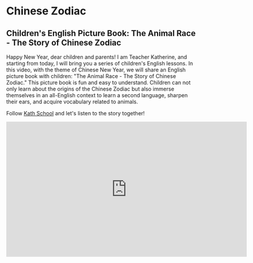 # Chinese Zodiac

## Children's English Picture Book: The Animal Race - The Story of Chinese Zodiac

Happy New Year, dear children and parents!
I am Teacher Katherine, and starting from today, I will bring you a series of children's English lessons.
In this video, with the theme of Chinese New Year, we will share an English picture book with children: "The Animal Race - The Story of Chinese Zodiac." This picture book is fun and easy to understand. Children can not only learn about the origins of the Chinese Zodiac but also immerse themselves in an all-English context to learn a second language, sharpen their ears, and acquire vocabulary related to animals.

Follow [Kath School](https://space.bilibili.com/20797715) and let's listen to the story together!

<iframe
  src="https://player.bilibili.com/player.html?bvid=BV1p3411o7XQ&cid=1&page=1"
  scrolling="no"
  border="0"
  frameborder="no"
  framespacing="0"
  allowfullscreen="true"
  width="640"
  height="360"
></iframe>
